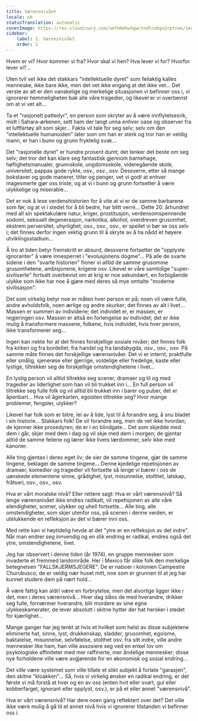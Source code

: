 ```yaml
---
title: Værensnivået
locale: nb
statusTranslation: automatic
coverImage: https://res.cloudinary.com/xmfm6mhw3gwctndtcubgx2rptnae/image/upload/v1740468922/small_cover_tratado_de_psicologia_revolucionaria_a4c0dca4e0.webp
sidebar:
    label: 1. Værensnivået
    order: 1
---
```

Hvem er vi? Hvor kommer vi fra? Hvor skal vi hen? Hva lever vi for? Hvorfor lever vi?...

Uten tvil vet ikke det stakkars "intellektuelle dyret" som feilaktig kalles menneske, ikke bare ikke, men det vet ikke engang at det ikke vet... Det verste av alt er den vanskelige og merkelige situasjonen vi befinner oss i, vi ignorerer hemmeligheten bak alle våre tragedier, og likevel er vi overbevist om at vi vet alt...

Ta et "rasjonelt pattedyr", en person som skryter av å være innflytelsesrik, midt i Sahara-ørkenen, sett ham der langt unna enhver oase og observer fra et luftfartøy alt som skjer... Fakta vil tale for seg selv; selv om den "intellektuelle humanoiden" later som om han er sterk og tror han er veldig mann, er han i bunn og grunn fryktelig svak...

Det "rasjonelle dyret" er hundre prosent dumt; det tenker det beste om seg selv; det tror det kan klare seg fantastisk gjennom barnehage, høflighetsmanualer, grunnskole, ungdomsskole, videregående skole, universitet, pappas gode rykte, osv., osv., osv. Dessverre, etter så mange bokstaver og gode manerer, titler og penger, vet vi godt at enhver magesmerte gjør oss triste, og at vi i bunn og grunn fortsetter å være ulykkelige og miserable...

Det er nok å lese verdenshistorien for å vite at vi er de samme barbarene som før, og at vi i stedet for å bli bedre, har blitt verre... Dette 20. århundret med all sin spektakulære natur, kriger, prostitusjon, verdensomspennende sodomi, seksuell degenerasjon, narkotika, alkohol, overdreven grusomhet, ekstrem perversitet, uhyrlighet, osv., osv., osv., er speilet vi bør se oss selv i; det finnes derfor ingen vektig grunn til å skryte av å ha nådd et høyere utviklingsstadium...

Å tro at tiden betyr fremskritt er absurd, dessverre fortsetter de "opplyste ignoranter" å være innesperret i "evolusjonens dogme"... På alle de svarte sidene i den "svarte historien" finner vi alltid de samme grusomme grusomhetene, ambisjonene, krigene osv. Likevel er våre samtidige "super-siviliserte" fortsatt overbevist om at krig er noe sekundært, en forbigående ulykke som ikke har noe å gjøre med deres så mye omtalte "moderne sivilisasjon".

Det som virkelig betyr noe er måten hver person er på; noen vil være fulle, andre avholdsfolk, noen ærlige og andre skurker; det finnes av alt i livet... Massen er summen av individene; det individet er, er massen, er regjeringen osv. Massen er altså en forlengelse av individet; det er ikke mulig å transformere massene, folkene, hvis individet, hvis hver person, ikke transformerer seg...

Ingen kan nekte for at det finnes forskjellige sosiale nivåer; det finnes folk fra kirken og fra bordellet; fra handel og fra landsbygda, osv., osv., osv. På samme måte finnes det forskjellige værensnivåer. Det vi er internt, praktfulle eller smålig, sjenerøse eller gjerrige, voldelige eller fredelige, kaste eller lystige, tiltrekker seg de forskjellige omstendighetene i livet...

En lystig person vil alltid tiltrekke seg scener, dramaer og til og med tragedier av liderlighet som han vil bli trukket inn i... En full person vil tiltrekke seg fulle folk og vil alltid bli trukket inn i barer og puber, det er åpenbart... Hva vil ågerkarlen, egoisten tiltrekke seg? Hvor mange problemer, fengsler, ulykker?

Likevel har folk som er bitre, lei av å lide, lyst til å forandre seg, å snu bladet i sin historie... Stakkars folk! De vil forandre seg, men de vet ikke hvordan; de kjenner ikke prosedyren; de er i en blindgate... Det som skjedde med dem i går, skjer med dem i dag og vil skje med dem i morgen; de gjentar alltid de samme feilene og lærer ikke livets lærdommer, selv ikke med kanoner.

Alle ting gjentas i deres eget liv; de sier de samme tingene, gjør de samme tingene, beklager de samme tingene... Denne kjedelige repetisjonen av dramaer, komedier og tragedier vil fortsette så lenge vi bærer i oss de uønskede elementene sinne, grådighet, lyst, misunnelse, stolthet, latskap, fråtseri, osv., osv., osv.

Hva er vårt moralske nivå? Eller rettere sagt: Hva er vårt værensnivå? Så lenge værensnivået ikke endres radikalt, vil repetisjonen av alle våre elendigheter, scener, ulykker og uhell fortsette... Alle ting, alle omstendigheter, som skjer utenfor oss, på scenen i denne verden, er utelukkende en refleksjon av det vi bærer inni oss.

Med rette kan vi høytidelig hevde at det "ytre er en refleksjon av det indre". Når man endrer seg innvendig og en slik endring er radikal, endres også det ytre, omstendighetene, livet.

Jeg har observert i denne tiden (år 1974), en gruppe mennesker som invaderte et fremmed landområde. Her i Mexico får slike folk den merkelige betegnelsen "FALLSKJERMSJEGERE". De er naboer i kolonien Campestre Churubusco, de er veldig nær huset mitt, noe som er grunnen til at jeg har kunnet studere dem på nært hold...

Å være fattig kan aldri være en forbrytelse, men det alvorlige ligger ikke i det, men i deres værensnivå... Hver dag slåss de med hverandre, drikker seg fulle, fornærmer hverandre, blir mordere av sine egne ulykkeskamerater, de lever absolutt i skitne hytter der hat hersker i stedet for kjærlighet...

Mange ganger har jeg tenkt at hvis et hvilket som helst av disse subjektene eliminerte hat, sinne, lyst, drukkenskap, sladder, grusomhet, egoisme, baktalelse, misunnelse, selvfølelse, stolthet osv. fra sitt indre, ville andre mennesker like ham, han ville assosiere seg ved en enkel lov om psykologiske affiniteter med mer raffinerte, mer åndelige mennesker; disse nye forholdene ville være avgjørende for en økonomisk og sosial endring...

Det ville være systemet som ville tillate et slikt subjekt å forlate "garasjen", den skitne "kloakken"... Så, hvis vi virkelig ønsker en radikal endring, er det første vi må forstå at hver og en av oss (enten hvit eller svart, gul eller kobberfarget, ignorant eller opplyst, osv.), er på et eller annet "værensnivå".

Hva er vårt værensnivå? Har dere noen gang reflektert over det? Det ville ikke være mulig å gå til et annet nivå hvis vi ignorerer tilstanden vi befinner oss i.

